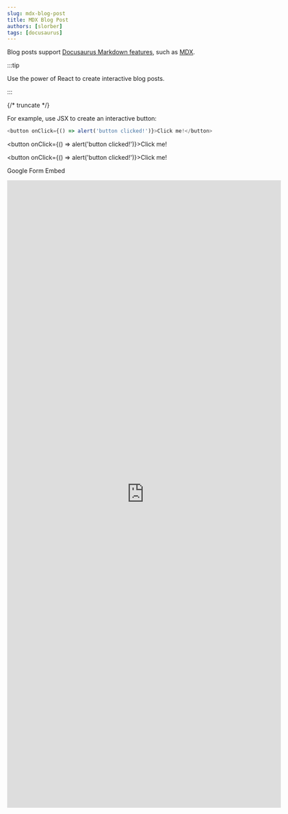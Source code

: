 ```yaml
---
slug: mdx-blog-post
title: MDX Blog Post
authors: [slorber]
tags: [docusaurus]
---
```


Blog posts support [Docusaurus Markdown features](https://docusaurus.io/docs/markdown-features), such as [MDX](https://mdxjs.com/).

:::tip

Use the power of React to create interactive blog posts.

:::

{/* truncate */}

For example, use JSX to create an interactive button:

```js
<button onClick={() => alert('button clicked!')}>Click me!</button>
```

<button onClick={() => alert('button clicked!')}>Click me!</button>

<button onClick={() => alert('button clicked!')}>Click me!</button>

Google Form Embed
<iframe src="https://docs.google.com/forms/d/e/1FAIpQLScdZeF_li2dA3B6zXySHV8E2T1OwMvjLmtwActS_Bnphu8ZLg/viewform?embedded=true" width="640" height="1464" frameborder="0" marginheight="0" marginwidth="0"> </iframe>
